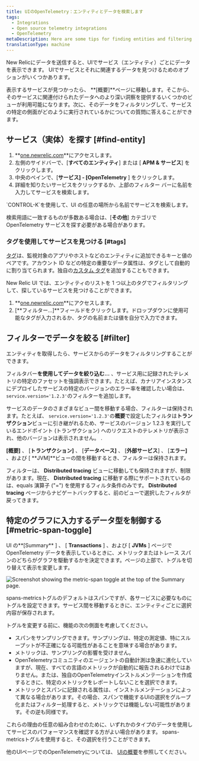 ```yaml
---
title: UIのOpenTelemetry：エンティティとデータを検索します
tags:
  - Integrations
  - Open source telemetry integrations
  - OpenTelemetry
metaDescription: Here are some tips for finding entities and filtering data in the New Relic UI.
translationType: machine
---
```



New Relicにデータを送信すると、UIでサービス（エンティティ）ごとにデータを表示できます。 UIでサービスとそれに関連するデータを見つけるためのオプションがいくつかあります。

表示するサービスが見つかったら、 **\[概要]**ページに移動します。そこから、そのサービスに関連付けられたデータへのより深い洞察を提供するいくつかのビューが利用可能になります。次に、そのデータをフィルタリングして、サービスの特定の側面がどのように実行されているかについての質問に答えることができます。

## サービス（実体）を探す [#find-entity]

1. **[one.newrelic.com](https://one.newrelic.com/all-capabilities)**にアクセスします。
2. 左側のサイドバーで、\[**すべてのエンティティ**] または \[ **APM & サービス**] をクリックします。
3. 中央のペインで、\[**サービス] - \[OpenTelemetry** ] をクリックします。
4. 詳細を知りたいサービスをクリックするか、上部のフィルター バーに名前を入力してサービスを検索します。

<Callout variant="tip">
  `CONTROL-K`を使用して、UI の任意の場所から名前でサービスを検索します。

  検索用語に一致するものが多数ある場合は、\[**その他**] カテゴリで OpenTelemetry サービスを探す必要がある場合があります。
</Callout>

### タグを使用してサービスを見つける [#tags]

[タグ](https://docs.newrelic.com/docs/new-relic-solutions/new-relic-one/core-concepts/use-tags-help-organize-find-your-data/)は、監視対象のアプリやホストなどのエンティティに追加できるキーと値のペアです。アカウント ID などの特定の重要なデータ属性は、タグとして自動的に割り当てられます。独自の[カスタム タグ](https://docs.newrelic.com/docs/more-integrations/open-source-telemetry-integrations/opentelemetry/best-practices/opentelemetry-best-practices-resources/tags)を追加することもできます。

New Relic UI では、エンティティのリストを 1 つ以上のタグでフィルタリングして、探しているサービスを見つけることができます。

1. **[one.newrelic.com](https://one.newrelic.com/all-capabilities)**にアクセスします。
2. \[**フィルター...]**フィールドをクリックします。ドロップダウンに使用可能なタグが入力されるか、タグの名前または値を自分で入力できます。

## フィルターでデータを絞る [#filter]

エンティティを取得したら、サービスからのデータをフィルタリングすることができます。

フィルタバー**を使用してデータを絞り込む...** 、サービス用に記録されたテレメトリの特定のファセットを強調表示できます。たとえば、カナリアインスタンスにデプロイしたサービスの特定のバージョンのエラー率を確認したい場合は、 `service.version='1.2.3'`のフィルターを追加します。

サービスのデータのさまざまなビュー間を移動する場合、フィルターは保持されます。たとえば、 `service.version='1.2.3'`の**概要**で設定したフィルタは**トランザクション**ビューに引き継がれるため、サービスのバージョン 1.2.3 を実行しているエンドポイント (トランザクション) へのリクエストのテレメトリが表示され、他のバージョンは表示されません。 .

**\[概要]** 、 \[**トランザクション]** 、 \[**データベース]** 、 \[**外部サービス**] 、 \[**エラー]** 、および \[ **JVM]**ビューの間を移動するとき、フィルターは保持されます。

フィルターは、 **Distributed tracing** ビューに移動しても保持されますが、制限があります。現在、 **Distributed tracing** に移動する際にサポートされているのは、equals 演算子 ("=") を使用するフィルタ条件のみです。 **Distributed tracing** ページからナビゲートバックすると、前のビューで選択したフィルタが戻ってきます。

## 特定のグラフに入力するデータ型を制御する [#metric-span-toggle]

UI の**\[Summary** ] 、 \[ **Transactions** ] 、および \[ **JVMs** ] ページで OpenTelemetry データを表示しているときに、メトリックまたはトレース スパンのどちらがグラフを駆動するかを決定できます。ページの上部で、トグルを切り替えて表示を変更します。

<img
  title="Screenshot showing the metric-span toggle at the top of the Summary page."
  alt="Screenshot showing the metric-span toggle at the top of the Summary page."
  src={opentelemetryMetricSpanToggleSummary}
/>

spans-metricsトグルのデフォルトはスパンですが、各サービスに必要なものにトグルを設定できます。サービス間を移動するときに、エンティティごとに選択内容が保存されます。

トグルを変更する前に、機能の次の側面を考慮してください。

* スパンをサンプリングできます。サンプリングは、特定の測定値、特にスループットが不正確になる可能性があることを意味する場合があります。
* メトリックは、サンプリングの影響を受けません。
* OpenTelemetryコミュニティのエージェントの自動計測は急速に進化していますが、現在、すべての言語のメトリックが自動的に報告されるわけではありません。または、独自のOpenTelemetryインストルメンテーションを作成するときに、特定のメトリックをレポートしないことを選択できます。
* メトリックとスパンに記録される属性は、インストルメンテーションによって異なる場合があります。その場合、スパンで機能するUIの選択をグループ化またはフィルター処理すると、メトリックでは機能しない可能性があります。その逆も同様です。

これらの理由の任意の組み合わせのために、いずれかのタイプのデータを使用してサービスのパフォーマンスを確認する方がよい場合があります。 spans-metricsトグルを使用すると、その選択を行うことができます。

他のUIページでのOpenTelemetryについては、 [UIの概要](/docs/more-integrations/open-source-telemetry-integrations/opentelemetry/view-your-data/opentelemetry-view-your-data)を参照してください。